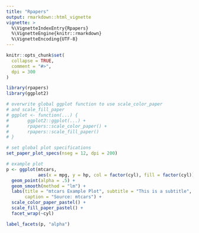 ```yaml
---
title: "Rpapers"
output: rmarkdown::html_vignette
vignette: >
  %\VignetteIndexEntry{Rpapers}
  %\VignetteEngine{knitr::rmarkdown}
  %\VignetteEncoding{UTF-8}
---
```


```r
knitr::opts_chunk$set(
  collapse = TRUE,
  comment = "#>",
  dpi = 300
)
```

```r
library(rpapers)
library(ggplot2)
```

```r
# overwrite global ggplot function to use scale_color_paper 
# and scale_fill_paper
# ggplot <- function(...) {
#       ggplot2::ggplot(...) +
#       rpapers::scale_color_paper() +
#       rpapers::scale_fill_paper()
# }

# set global plot specifications
set_paper_plot_specs(nseg = 12, dpi = 200)

# example plot
p <- ggplot(mtcars, 
            aes(x = mpg, y = hp, col = factor(cyl), fill = factor(cyl))) +
  geom_point(alpha = .5) +
  geom_smooth(method = "lm") + 
  labs(title = "mtcars Example Plot", subtitle = "This is a subtitle",
       caption = "Source: mtcars") + 
  scale_color_paper_pastel() +
  scale_fill_paper_pastel() +
  facet_wrap(~cyl)

label_facets(p, "alpha")
```

